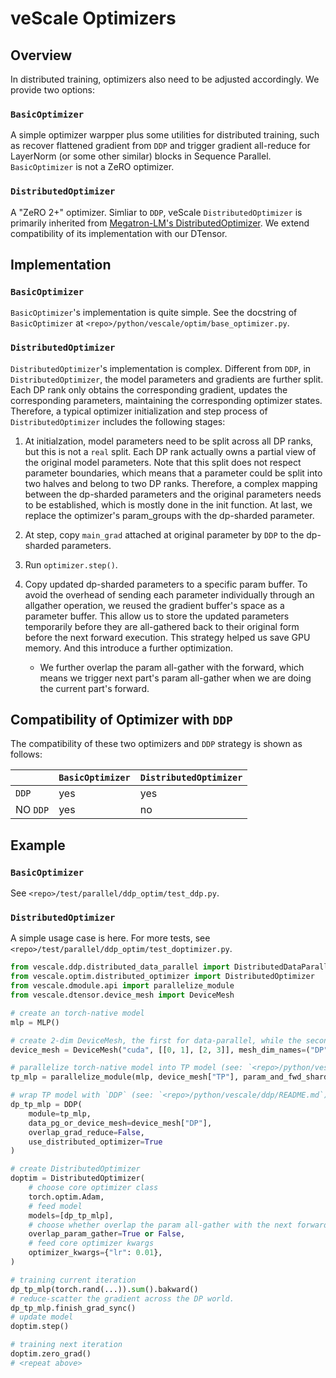 # veScale Optimizers

## Overview

In distributed training, optimizers also need to be adjusted accordingly. We provide two options:

### `BasicOptimizer`

A simple optimizer warpper plus some utilities for distributed training, such as recover flattened gradient from `DDP` and trigger gradient all-reduce for LayerNorm (or some other similar) blocks in Sequence Parallel. `BasicOptimizer` is not a ZeRO optimizer.

### `DistributedOptimizer`

A "ZeRO 2+" optimizer. Simliar to `DDP`, veScale `DistributedOptimizer` is primarily inherited from [Megatron-LM's DistributedOptimizer](https://github.com/NVIDIA/Megatron-LM/blob/main/megatron/core/optimizer/distrib_optimizer.py). We extend compatibility of its implementation with our DTensor.

## Implementation

### `BasicOptimizer`

`BasicOptimizer`'s implementation is quite simple. See the docstring of `BasicOptimizer` at `<repo>/python/vescale/optim/base_optimizer.py`.

### `DistributedOptimizer`

`DistributedOptimizer`'s implementation is complex. Different from `DDP`, in `DistributedOptimizer`, the model parameters and gradients are further split. Each DP rank only obtains the corresponding gradient, updates the corresponding parameters, maintaining the corresponding optimizer states. Therefore, a typical optimizer initialization and step process of `DistributedOptimizer` includes the following stages:

1. At initialzation, model parameters need to be split across all DP ranks, but this is not a `real` split. Each DP rank actually owns a partial view of the original model parameters. Note that this split does not respect parameter boundaries, which means that a parameter could be split into two halves and belong to two DP ranks. Therefore, a complex mapping between the dp-sharded parameters and the original parameters needs to be established, which is mostly done in the init function. At last, we replace the optimizer's param_groups with the dp-sharded parameter.

2. At step, copy `main_grad` attached at original parameter by `DDP` to the dp-sharded parameters.

3. Run `optimizer.step()`.

4. Copy updated dp-sharded parameters to a specific param buffer. To avoid the overhead of sending each parameter individually through an allgather operation, we reused the gradient buffer's space as a parameter buffer. This allow us to store the updated parameters temporarily before they are all-gathered back to their original form before the next forward execution. This strategy helped us save GPU memory. And this introduce a further optimization.

    - We further overlap the param all-gather with the forward, which means we trigger next part's param all-gather when we are doing the current part's forward.

## Compatibility of Optimizer with `DDP`

The compatibility of these two optimizers and `DDP` strategy is shown as follows:

|          | `BasicOptimizer` | `DistributedOptimizer` |
| -------- | ---------------- | ---------------------- |
| `DDP`    |      yes         |        yes             |
| NO `DDP` |      yes         |         no             |

## Example

### `BasicOptimizer`

See `<repo>/test/parallel/ddp_optim/test_ddp.py`. 

### `DistributedOptimizer`

A simple usage case is here. For more tests, see `<repo>/test/parallel/ddp_optim/test_doptimizer.py`.

```python
from vescale.ddp.distributed_data_parallel import DistributedDataParallel as DDP
from vescale.optim.distributed_optimizer import DistributedOptimizer
from vescale.dmodule.api import parallelize_module
from vescale.dtensor.device_mesh import DeviceMesh

# create an torch-native model
mlp = MLP()

# create 2-dim DeviceMesh, the first for data-parallel, while the second for tensor-parallel.
device_mesh = DeviceMesh("cuda", [[0, 1], [2, 3]], mesh_dim_names=("DP", "TP"))

# parallelize torch-native model into TP model (see: `<repo>/python/vescale/dmodule/README.md`)
tp_mlp = parallelize_module(mlp, device_mesh["TP"], param_and_fwd_sharding_plan)

# wrap TP model with `DDP` (see: `<repo>/python/vescale/ddp/README.md`)
dp_tp_mlp = DDP(
    module=tp_mlp,
    data_pg_or_device_mesh=device_mesh["DP"],
    overlap_grad_reduce=False,
    use_distributed_optimizer=True
)

# create DistributedOptimizer
doptim = DistributedOptimizer(
    # choose core optimizer class
    torch.optim.Adam,
    # feed model
    models=[dp_tp_mlp],
    # choose whether overlap the param all-gather with the next forward for speeding up
    overlap_param_gather=True or False,
    # feed core optimizer kwargs
    optimizer_kwargs={"lr": 0.01},
)

# training current iteration
dp_tp_mlp(torch.rand(...)).sum().bakward()
# reduce-scatter the gradient across the DP world.
dp_tp_mlp.finish_grad_sync()
# update model
doptim.step()

# training next iteration
doptim.zero_grad()
# <repeat above>

```

